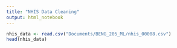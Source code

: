 ```yaml
---
title: "NHIS Data Cleaning"
output: html_notebook
---
```


```r

nhis_data <- read.csv("Documents/BENG_205_ML/nhis_00008.csv")
head(nhis_data)

```


